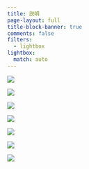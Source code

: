 ```yaml
---
title: 説明
page-layout: full
title-block-banner: true
comments: false
filters:
  - lightbox
lightbox:
  match: auto
---
```


::: {layout-ncol=3}
![](slides/s5d/slides001.jpg){group="slides"}

![](slides/s5d/slides002.jpg){group="slides"}

![](slides/s5d/slides003.jpg){group="slides"}

![](slides/s5d/slides004.jpg){group="slides"}

![](slides/s5d/slides005.jpg){group="slides"}

![](slides/s5d/slides006.jpg){group="slides"}

![](slides/s5d/slides007.jpg){group="slides"}
:::
